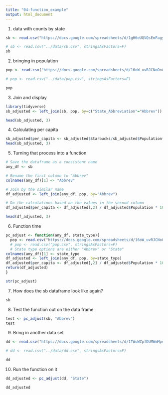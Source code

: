 ```yaml
---
title: "04-function_example"
output: html_document
---
```


1. data with counts by state

```r
sb <- read.csv("https://docs.google.com/spreadsheets/d/1gH6eUQVQsEmFagy0qzQDEuwb3cutMWaddCLc7ESbzjc/pub?gid=294374511&single=true&output=csv", stringsAsFactors=F)

# sb <- read.csv("../data/sb.csv", stringsAsFactors=F)
sb
```

2. bringing in population

```r
pop <- read.csv("https://docs.google.com/spreadsheets/d/16oW_uvRJCNoOnCeAkJH4fDouFokjaGUdGFUCaFdKd6I/pub?output=csv", stringsAsFactors=F)

# pop <- read.csv("../data/pop.csv", stringsAsFactors=F)

pop
```

3. Join and display

```r
library(tidyverse)
sb_adjusted <- left_join(sb, pop, by=c("State_Abbreviation"="Abbrev"))

head(sb_adjusted, 3)
```

4. Calculating per capita

```r
sb_adjusted$per_capita <- sb_adjusted$Starbucks/sb_adjusted$Population*100000
head(sb_adjusted, 3)

```

5. Turning that process into a function

```r
# Save the dataframe as a consistent name
any_df <- sb

# Rename the first column to "Abbrev"
colnames(any_df)[1] <- "Abbrev"

# Join by the similar name
df_adjusted <- left_join(any_df, pop, by="Abbrev")

# Do the calculations based on the values in the second column
df_adjusted$per_capita <- df_adjusted[,2] / df_adjusted$Population * 100000

head(df_adjusted, 3)
```


6. Function time

```r

pc_adjust <- function(any_df, state_type){
  pop <- read.csv("https://docs.google.com/spreadsheets/d/16oW_uvRJCNoOnCeAkJH4fDouFokjaGUdGFUCaFdKd6I/pub?output=csv", stringsAsFactors=F)
  # pop <- read.csv("pop.csv", stringsAsFactors=F)
  # State type options are either "Abbrev" or "State"
colnames(any_df)[1] <- state_type
df_adjusted <- left_join(any_df, pop, by=state_type)
df_adjusted$per_capita <- df_adjusted[,2] / df_adjusted$Population * 1000000
return(df_adjusted)
}

str(pc_adjust)
```

7. How does the sb dataframe look like again?

```r
sb
```

8. Test the function out on the data frame

```r

test <- pc_adjust(sb, "Abbrev")
test
```

9. Bring in another data set

```r
dd <- read.csv("https://docs.google.com/spreadsheets/d/1TWuWZpfDUMWmMpc7aPqUQ-g1a1J0rUO8_cle_zcPyI8/pub?gid=1983903926&single=true&output=csv", stringsAsFactors=F)

# dd <- read.csv("../data/dd.csv", stringsAsFactors=F)

dd
```

10. Run the function on it

```r
dd_adjusted <- pc_adjust(dd, "State")

dd_adjusted
```